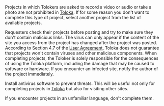 
<Cut title="The project requires recording a video or sending a photo">

Projects in which Tolokers are asked to record a video or audio or take a photo are not prohibited in [Toloka](https://toloka.ai/tolokers/en/). If for some reason you don't want to complete this type of project, select another project from the list of available projects.

</Cut>

<Cut title="The project contains a virus">

Requesters check their projects before posting and try to make sure they don't contain malicious links. The virus can only appear if the content of the site you access from the project has changed after the project was posted. According to Section 4.7 of the [User Agreement](https://toloka.ai/tolokers/legal/user-agreement/), Toloka does not guarantee that projects won't contain viruses and other malicious components. When completing projects, the Toloker is solely responsible for the consequences of using the Toloka platform, including the damage that may be caused to software or hardware. If you encounter an infected site, notify the author of the project immediately.

<Note mode="tip" title="Tip">

Install antivirus software to prevent threats. This will be useful not only for completing projects in [Toloka](https://toloka.ai/tolokers/en/) but also for visiting other sites.

</Note>

</Cut>

<Cut title="The project is in an unfamiliar language">

If you encounter projects in an unfamiliar language, don't complete them.

</Cut>
